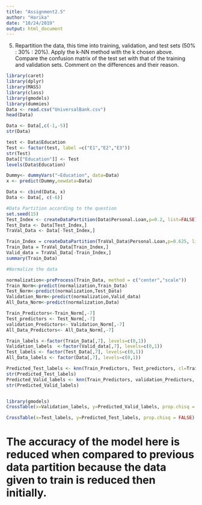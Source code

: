 ---
title: "Assignment2.5"
author: "Harika"
date: "10/24/2019"
output: html_document
---
5.	Repartition the data, this time into training, validation, and test sets (50% : 30% : 20%). Apply the k-NN method with the k chosen above. Compare the confusion matrix of the test set with that of the training and validation sets. Comment on the differences and their reason.

```{r cars}
library(caret)    
library(dplyr)
library(MASS)
library(class)
library(gmodels)
library(dummies)
Data <- read.csv("UniversalBank.csv")
head(Data)
```

```{r}
Data <- Data[,c(-1,-5)]
str(Data)

test <- Data$Education
Test <- factor(test, label =c("E1","E2","E3"))
str(Test)
Data[["Education"]] <- Test
levels(Data$Education)

Dummy<- dummyVars("~Education", data=Data)
x <- predict(Dummy,newdata=Data)

Data <- cbind(Data, x)
Data <- Data[, c(-6)]
```

```{r}
#Data Partition according to the question
set.seed(15)
Test_Index <- createDataPartition(Data$Personal.Loan,p=0.2, list=FALSE) 
Test_Data <- Data[Test_Index,]
TraVal_Data <- Data[-Test_Index,]

Train_Index = createDataPartition(TraVal_Data$Personal.Loan,p=0.625, list=FALSE)
Train_Data = TraVal_Data[Train_Index,]
Valid_data = TraVal_Data[-Train_Index,] 
summary(Train_Data)

#Normalize the data

normalization<-preProcess(Train_Data, method = c("center","scale"))
Train_Norm<-predict(normalization,Train_Data)
Test_Norm<-predict(normalization,Test_Data)
Validation_Norm<-predict(normalization,Valid_data)
All_Data_Norm<-predict(normalization,Data)

Train_Predictors<-Train_Norm[,-7]
Test_predictors <- Test_Norm[,-7]
validation_Predictors<- Validation_Norm[,-7]
All_Data_Predictors<- All_Data_Norm[,-7]

Train_labels <-factor(Train_Data[,7], levels=c(0,1))
Validation_labels  <-factor(Valid_data[,7], levels=c(0,1))
Test_labels <- factor(Test_Data[,7], levels=c(0,1))
All_Data_labels <- factor(Data[,7], levels=c(0,1))
```

```{r}
Predicted_Test_labels <- knn(Train_Predictors, Test_predictors, cl=Train_labels, k=3, prob = TRUE)
str(Predicted_Test_labels)
Predicted_Valid_labels <- knn(Train_Predictors, validation_Predictors, cl=Train_labels, k=3, prob = TRUE)
str(Predicted_Valid_labels)


library(gmodels)
CrossTable(x=Validation_labels, y=Predicted_Valid_labels, prop.chisq = FALSE)

CrossTable(x=Test_labels, y=Predicted_Test_labels, prop.chisq = FALSE)
```

# The accuracy of the model here is reduced when compared to previous data partition because the data given to train is reduced then initially.